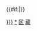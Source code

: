 {{navbox
|listclass=hlist
|name=西藏自治区人民政府
|title=[[西藏自治区人民政府]]
|image={{中华人民共和国国徽|60}}
|above=[[西藏自治区人民政府办公厅|办公厅]]<sup>3</sup>
 
|group1=23{{nobold|<sup>1</sup>}}[[西藏自治区人民政府组成部门|组成部门]]
|list1=
*[[西藏自治区发展和改革委员会|发改委（能源办）]]<sup>2</sup>
*[[西藏自治区工业和信息化厅|工信厅]]
*[[西藏自治区教育厅|教育厅]]
*[[西藏自治区科学技术厅|科技厅]]
*[[西藏自治区公安厅|公安厅]]
*[[西藏自治区国家安全厅|国安厅]]
*[[西藏自治区司法厅|司法厅]]
*[[西藏自治区监察厅|监察厅]]<sup>1</sup>
*[[西藏自治区民政厅|民政厅]]
*[[西藏自治区民族宗教事务委员会|民宗委]]
*[[西藏自治区财政厅|财政厅]]
*[[西藏自治区国土资源厅|国土资源厅]]
*[[西藏自治区水利厅|水利厅]]
*[[西藏自治区农牧厅|农牧厅（抗灾指挥部办公室）]]<sup>2</sup>
*[[西藏自治区文化厅|文化厅]]
*[[西藏自治区卫生厅|卫生厅]]
*[[西藏自治区人口和计划生育委员会|人口计生委]]
*[[西藏自治区审计厅|审计厅]]
*[[西藏自治区人力资源和社会保障厅|人保厅]]
*[[西藏自治区商务厅|商务厅]]
*[[西藏自治区住房和城乡建设厅|住房城乡建设厅]]
*[[西藏自治区交通运输厅|交通厅]]
*[[西藏自治区环境保护厅|环保厅]]
*[[西藏自治区外事侨务办公室|外侨办]]
 
|group2=1[[西藏自治区人民政府直属特设机构|直属特设机构]]
|list2=
*[[西藏自治区国有资产监督管理委员会|国资委]]
 
|group3=10[[西藏自治区人民政府直属机构|直属机构]]
|list3=
*[[西藏自治区体育局|体育局]]
*[[西藏自治区统计局|统计局]]
*[[西藏自治区工商行政管理局|工商局]]
*[[西藏自治区新闻出版局|新闻出版局（版权局）]]<sup>2</sup>
*[[西藏自治区质量技术监督局|质监局]]
*[[西藏自治区旅游局|旅游局]]
*[[西藏自治区人民政府法制办公室|法制办]]
*[[西藏自治区安全生产监督管理局|安监局]]
*[[西藏自治区广播电影电视局|广电局]]
*[[西藏自治区林业局|林业局]]
 
|group4=6[[西藏自治区人民政府部门管理机构|部门管理机构]]
|list4=
*[[西藏自治区监狱管理局|监狱局]]<sup>[[西藏自治区司法厅|司法厅]]管理</sup>
*[[西藏自治区粮食局|粮食局]]<sup>[[西藏自治区发展和改革委员会|发改委]]管理</sup>
*[[西藏自治区文物局|文物局]]<sup>[[西藏自治区文化厅|文化厅]]管理</sup>
*[[西藏自治区食品药品监督管理局|食药监局]]<sup>[[西藏自治区卫生厅|卫生厅]]管理</sup>
*[[西藏自治区公务员局|公务员局]]<sup>[[西藏自治区人力资源和社会保障厅|人保厅]]管理</sup>
*[[西藏自治区信访局|信访局]]<sup>[[西藏自治区人民政府办公厅|办公厅]]管理</sup>
 
|group5=1[[西藏自治区人民政府议事协调机构的办事机构|议事协调机构<br>的办事机构]]
|list5=
*[[西藏自治区人民防空办公室|人防办]]
 
|group6=6[[西藏自治区人民政府派出机构|派出机构]]
|list6=
{{Navbox|child
|list1=
|group2=6[[西藏自治区人民政府驻外办事处|驻外办事处]]
|list2=
*[[西藏自治区人民政府驻北京办事处|北京]]
*[[西藏自治区人民政府驻上海办事处|上海]]
*[[西藏自治区人民政府驻成都办事处|成都]]
*[[西藏自治区人民政府驻西安办事处|西安]]
*[[西藏自治区人民政府驻格尔木办事处|格尔木]]
*[[西藏自治区人民政府驻兰州办事处|兰州]]
}}
 
|group7=[[西藏自治区人民政府直属事业单位|直属事业单位]]
|list7=
*[[西藏自治区扶贫开发领导小组办公室|扶贫办（农业综合开发办公室）]]<sup>2</sup>
*[[西藏自治区地方志编纂委员会办公室|方志办]]
*[[西藏自治区地质矿产勘查开发局|地勘局]]
*[[西藏自治区档案局|档案局（档案馆）]]<sup>2</sup>
*[[西藏自治区行政学院|行政学院]]
*[[西藏自治区社会科学院|社科院]]
*[[西藏自治区农牧科学院|农科院]]
*[[西藏大学]]
*[[西藏民族大学]]
*[[西藏农牧学院]]
*[[西藏藏医药大学]]
 
|belowstyle=text-align:left;
|below=注1：[[西藏自治区监察厅|监察厅]]与[[中国共产党西藏自治区纪律检查委员会|纪律检查委员会]]机关[[合署办公]]，机构列入自治区政府工作部门序列，不计入自治区政府机构个数。<br>注2：发展和改革委员会挂'''能源办公室'''牌子，农牧厅挂'''抗灾指挥部办公室'''牌子，新闻出版局挂'''版权局'''牌子，扶贫开发领导小组办公室挂'''农业综合开发办公室'''牌子。档案局和'''档案馆'''一套班子，两块牌子。<br>注3：[[西藏人民政府研究室|研究室]]由[[西藏人民政府办公厅|办公厅]]管理。
}}{{#if:{{{1|}}}|[[Category:西藏自治区人民政府{{{1|}}}]]}}<noinclude>
[[Category:西藏自治区人民政府|*]]
[[Category:西藏政府模板|区]]
[[Category:省级人民政府机构导航模板|藏]]
</noinclude>
